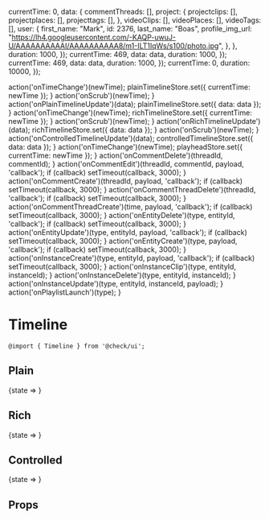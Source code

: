 


  currentTime: 0,
  data: {
    commentThreads: [],
    project: {
      projectclips: [],
      projectplaces: [],
      projecttags: [],
    },
    videoClips: [],
    videoPlaces: [],
    videoTags: [],
    user: {
      first_name: "Mark",
      id: 2376,
      last_name: "Boas",
      profile_img_url: "https://lh4.googleusercontent.com/-KAQP-uwuJ-U/AAAAAAAAAAI/AAAAAAAAAA8/m1-ILT1IqWs/s100/photo.jpg",
    },
  },
  duration: 1000,
});
  currentTime: 469,
  data: data,
  duration: 1000,
});
  currentTime: 469,
  data: data,
  duration: 1000,
});
  currentTime: 0,
  duration: 10000,
});

  action('onTimeChange')(newTime);
  plainTimelineStore.set({ currentTime: newTime });
}
  action('onScrub')(newTime);
}
  action('onPlainTimelineUpdate')(data);
  plainTimelineStore.set({ data: data });
}
  action('onTimeChange')(newTime);
  richTimelineStore.set({ currentTime: newTime });
}
  action('onScrub')(newTime);
}
  action('onRichTimelineUpdate')(data);
  richTimelineStore.set({ data: data });
}
  action('onScrub')(newTime);
}
  action('onControlledTimelineUpdate')(data);
  controlledTimelineStore.set({ data: data });
}
  action('onTimeChange')(newTime);
  playheadStore.set({ currentTime: newTime });
}
  action('onCommentDelete')(threadId, commentId);
}
  action('onCommentEdit')(threadId, commentId, payload, 'callback');
  if (callback) setTimeout(callback, 3000);
}
  action('onCommentCreate')(threadId, payload, 'callback');
  if (callback) setTimeout(callback, 3000);
}
  action('onCommentThreadDelete')(threadId, 'callback');
  if (callback) setTimeout(callback, 3000);
}
  action('onCommentThreadCreate')(time, payload, 'callback');
  if (callback) setTimeout(callback, 3000);
}
  action('onEntityDelete')(type, entityId, 'callback');
  if (callback) setTimeout(callback, 3000);
}
  action('onEntityUpdate')(type, entityId, payload, 'callback');
  if (callback) setTimeout(callback, 3000);
}
  action('onEntityCreate')(type, payload, 'callback');
  if (callback) setTimeout(callback, 3000);
}
  action('onInstanceCreate')(type, entityId, payload, 'callback');
  if (callback) setTimeout(callback, 3000);
}
  action('onInstanceClip')(type, entityId, instanceId);
}
  action('onInstanceDelete')(type, entityId, instanceId);
}
  action('onInstanceUpdate')(type, entityId, instanceId, payload);
}
  action('onPlaylistLaunch')(type);
}

<Meta title="Components/Timeline" component={Timeline} decorators={[withKnobs]} />

# Timeline

`@import { Timeline } from '@check/ui';`

## Plain

<Preview withToolbar={true}>
  <Story name="Plain" parameters={{
    jest: ['timeline.test.js']
  }}>
    <State store={plainTimelineStore}>
      {state =>
        <LoadScript googleMapsApiKey={process.env.STORYBOOK_GOOGLEMAPS_API_KEY} libraries={["places"]}>
          <Timeline
            activeInstanceId={null}
            currentTime={state.currentTime}
            data={state.data}
            duration={state.duration}
            onBeforeCommentThreadCreate={action('onBeforeCommentThreadCreate')}
            onCommentCreate={onCommentCreate}
            onCommentDelete={onCommentDelete}
            onCommentEdit={onCommentEdit}
            onCommentThreadCreate={onCommentThreadCreate}
            onCommentThreadDelete={onCommentThreadDelete}
            onEntityCreate={onEntityCreate}
            onEntityDelete={onEntityDelete}
            onEntityUpdate={onEntityUpdate}
            onInstanceClip={onInstanceClip}
            onInstanceCreate={onInstanceCreate}
            onInstanceDelete={onInstanceDelete}
            onInstanceUpdate={onInstanceUpdate}
            onPlaylistLaunch={onPlaylistLaunch}
            onScrub={onPlainTimelineScrub}
            onTimeChange={onPlainTimelineChange}
          />
        </LoadScript>
      }
     </State>
  </Story>
</Preview>

## Rich

<Preview withToolbar={true}>
  <Story name="Rich" parameters={{
    jest: ['timeline.test.js']
  }}>
    <State store={richTimelineStore}>
      {state =>
        <LoadScript googleMapsApiKey={process.env.STORYBOOK_GOOGLEMAPS_API_KEY} libraries={["places"]}>
          <Timeline
            activeInstanceId={null}
            currentTime={state.currentTime}
            data={state.data}
            duration={state.duration}
            onBeforeCommentThreadCreate={action('onBeforeCommentThreadCreate')}
            onCommentCreate={onCommentCreate}
            onCommentDelete={onCommentDelete}
            onCommentEdit={onCommentEdit}
            onCommentThreadCreate={onCommentThreadCreate}
            onCommentThreadDelete={onCommentThreadDelete}
            onEntityCreate={onEntityCreate}
            onEntityDelete={onEntityDelete}
            onEntityUpdate={onEntityUpdate}
            onInstanceClip={onInstanceClip}
            onInstanceCreate={onInstanceCreate}
            onInstanceDelete={onInstanceDelete}
            onInstanceUpdate={onInstanceUpdate}
            onPlaylistLaunch={onPlaylistLaunch}
            onScrub={onRichTimelineScrub}
            onTimeChange={onRichTimelineChange}
          />
        </LoadScript>
      }
     </State>
  </Story>
</Preview>

## Controlled

<Preview withToolbar={true}>
  <Story name="Controlled" parameters={{
    jest: ['timeline.test.js']
  }}>
    <State store={controlledTimelineStore}>
      {state =>
        <LoadScript googleMapsApiKey={process.env.STORYBOOK_GOOGLEMAPS_API_KEY} libraries={["places"]}>
          <Timeline
            activeInstanceId={1238808}
            currentTime={number('Time', 100, {min: 0, max: 1000, step: 1, range: true})}
            data={state.data}
            duration={state.duration}
            onBeforeCommentThreadCreate={action('onBeforeCommentThreadCreate')}
            onCommentCreate={onCommentCreate}
            onCommentDelete={onCommentDelete}
            onCommentEdit={onCommentEdit}
            onCommentThreadCreate={onCommentThreadCreate}
            onCommentThreadDelete={onCommentThreadDelete}
            onEntityCreate={onEntityCreate}
            onEntityDelete={onEntityDelete}
            onEntityUpdate={onEntityUpdate}
            onInstanceClip={onInstanceClip}
            onInstanceCreate={onInstanceCreate}
            onInstanceDelete={onInstanceDelete}
            onInstanceUpdate={onInstanceUpdate}
            onPlaylistLaunch={onPlaylistLaunch}
            onScrub={onControlledTimelineScrub}
            onTimeChange={action('onTimeChange')}
          />
        </LoadScript>
      }
     </State>
  </Story>
</Preview>

## Props

<Props of={Timeline} />
